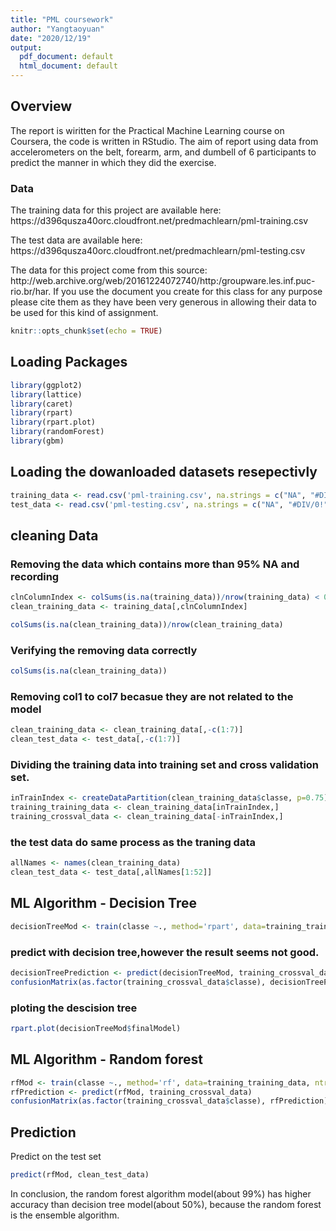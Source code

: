 ```yaml
---
title: "PML coursework"
author: "Yangtaoyuan"
date: "2020/12/19"
output:
  pdf_document: default
  html_document: default
---
```


## Overview
The report is wiritten for the Practical Machine Learning course on Coursera, the code is written in RStudio. The aim of report using data from accelerometers on the belt, forearm, arm, and dumbell of 6 participants to  predict the manner in which they did the exercise.

### Data 
The training data for this project are available here:
https://d396qusza40orc.cloudfront.net/predmachlearn/pml-training.csv

The test data are available here:
https://d396qusza40orc.cloudfront.net/predmachlearn/pml-testing.csv

The data for this project come from this source: http://web.archive.org/web/20161224072740/http:/groupware.les.inf.puc-rio.br/har. If you use the document you create for this class for any purpose please cite them as they have been very generous in allowing their data to be used for this kind of assignment.


```r
knitr::opts_chunk$set(echo = TRUE)
```

## Loading Packages
```r
library(ggplot2)
library(lattice)
library(caret)
library(rpart)
library(rpart.plot)
library(randomForest)
library(gbm)
```

## Loading the dowanloaded datasets resepectivly
```r
training_data <- read.csv('pml-training.csv', na.strings = c("NA", "#DIV/0!", ""))
test_data <- read.csv('pml-testing.csv', na.strings = c("NA", "#DIV/0!", ""))
```

## cleaning Data
### Removing the data which contains more than 95% NA and recording
```r
clnColumnIndex <- colSums(is.na(training_data))/nrow(training_data) < 0.95
clean_training_data <- training_data[,clnColumnIndex]
```
```r
colSums(is.na(clean_training_data))/nrow(clean_training_data)
```
### Verifying the removing data correctly
```r
colSums(is.na(clean_training_data))
```
### Removing col1 to col7 becasue they are not related to the model
```r
clean_training_data <- clean_training_data[,-c(1:7)]
clean_test_data <- test_data[,-c(1:7)]
```
### Dividing the training data into  training set and cross validation set.
```r
inTrainIndex <- createDataPartition(clean_training_data$classe, p=0.75)[[1]]
training_training_data <- clean_training_data[inTrainIndex,]
training_crossval_data <- clean_training_data[-inTrainIndex,]
```
### the test data do same process as the traning data
```r
allNames <- names(clean_training_data)
clean_test_data <- test_data[,allNames[1:52]]
```
## ML Algorithm - Decision Tree
```r
decisionTreeMod <- train(classe ~., method='rpart', data=training_training_data)
```
### predict with decision tree,however the result seems not good.
```r
decisionTreePrediction <- predict(decisionTreeMod, training_crossval_data)
confusionMatrix(as.factor(training_crossval_data$classe), decisionTreePrediction)
```
### ploting the descision tree
```r
rpart.plot(decisionTreeMod$finalModel)
```
## ML Algorithm - Random forest 
```r
rfMod <- train(classe ~., method='rf', data=training_training_data, ntree=128)
rfPrediction <- predict(rfMod, training_crossval_data)
confusionMatrix(as.factor(training_crossval_data$classe), rfPrediction)
```
## Prediction
Predict on the test set
```r
predict(rfMod, clean_test_data)
```
In conclusion, the random forest algorithm model(about 99%) has higher accuracy than decision tree model(about 50%), because the random forest is the ensemble algorithm. 

